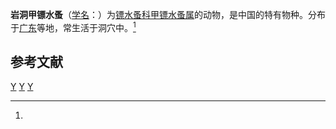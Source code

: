 {{Speciesbox
| taxon = Argyrodiaptomus cavernicolax
| binomial_authority = (Shen et Tai, 1965)<ref name='id12476'>{{cite web| url =http://www.bioinfo.cn/db05/BjdwSpecies.php?action=view&id=12476| title =岩洞甲镖水蚤| work =《中国动物物种编目数据库》| publisher =中国科学院微生物研究所| author =中国科学院动物研究所| accessdate =2009-04-28| deadurl =yes| archiveurl =https://web.archive.org/web/20160305041227/http://www.bioinfo.cn/db05/BjdwSpecies.php?action=view&id=12476| archivedate =2016-03-05}}</ref>
}}

'''岩洞甲镖水蚤'''（[[学名|学名]]：{{lang|la|''Argyrodiaptomus cavernicolax''}}）为[[镖水蚤科|镖水蚤科]][[甲镖水蚤属|甲镖水蚤属]]的动物，是中国的特有物种。分布于[[广东|广东]]等地，常生活于洞穴中。<ref name='id12476'/>

== 参考文献 ==
{{reflist}}

{{节肢动物小作品}}

{{taxonbar}}
[[Category:_1965年描述的动物|Y]]
[[Category:甲镖水蚤属|Y]]
[[Category:中国特有种|Y]]